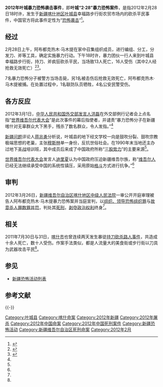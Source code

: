 {{UTC+8}}
'''2012年叶城暴力恐怖袭击事件'''，即'''叶城“2·28”暴力恐怖案件'''，是指2012年2月28日18时许，发生于[[新疆|新疆]][[喀什地区|喀什地区]][[叶城县|叶城县]]幸福路步行街农贸市场内的砍杀平民事件，中国官方将此事件定性为“[[恐怖袭击|恐怖袭击]]”<ref>{{Cite web|title=新疆叶城“2·28”暴力恐怖案件一审公开审理宣判|url=http://news.cntv.cn/20120328/117787.shtml|accessdate=2020-12-12|author=|date=|format=|work=|publisher=中国网络电视台|language=}}</ref>。

== 经过 ==

2月28日上午，阿布都克热木·马木提在家中召集组织成员，进行编组、分工，分发刀、斧等工具，确定实施暴力行动。下午18时许，暴力团伙一行人来到叶城县幸福路步行街，持刀、斧疯狂砍杀平民，当场致13人死亡，16人受伤（其中2人经抢救无效死亡）<ref name=a >{{cite news| language =zh-hans| author =新疆网| url =http://news.ifeng.com/gundong/detail_2012_03/26/13457180_0.shtml| title =叶城“2·28”暴力恐怖案件 一审公开审理宣判| publisher =凤凰网| date =2012-03-26| accessdate =2014-01-01| archive-date =2014-01-02| archive-url =https://web.archive.org/web/20140102194728/http://news.ifeng.com/gundong/detail_2012_03/26/13457180_0.shtml| dead-url =no}}</ref><ref name=b >{{cite news| language =zh-hans| author =联合早报网| url =http://opinion.591hx.com/article/2012-03-01/0000013731s.shtml| title =2.28新疆叶城砍杀现实拍：暴力恐怖分子街头砍杀13名无辜路人| publisher =华讯财经| date =2012-03-01| accessdate =2014-01-01| archive-url =https://web.archive.org/web/20140709194424/http://opinion.591hx.com/article/2012-03-01/0000013731s.shtml| archive-date =2014-07-09| dead-url =yes}}</ref>。

7名暴力恐怖分子被警方当场击毙，另1名被击伤后抢救无效死亡，阿布都克热木·马木提被捕。在处置过程中，1名联防队员牺牲，4名公安民警受伤。

== 各方反应 ==
2012年3月1日，[[中华人民共和国外交部发言人|中华人民共和国外交部发言人]][[洪磊|洪磊]]在外交部例行记者会上点名指“[[世界维吾尔代表大会|世界维吾尔代表大会]]”是此次事件的幕后指使者，并谴责“暴力恐怖分子在新疆喀什对无辜群众大下黑手，残杀了数名群众，令人发指。”<ref name="b" />

[[新疆问题|新疆问题]]评论人[[蒋兆勇|蒋兆勇]]分析说，叶城县的地下经文学校一向是鼓吹分裂、鼓吹宗教极端思想的老巢，主张[[穆斯林|穆斯林]]单一身份，反抗世俗社会。在1990年末当地还主办过地下[[圣战|圣战]]培训班，其中成员后来成了中国政府所称“[[三股势力|三股势力]]”的主要来源<ref name="b" />。

[[世界维吾尔代表大会|世界维吾尔代表大会]]发言人[[迪里夏|迪里夏]]认为中国政府压迫新疆维吾尔族，称“[[维吾尔人|维吾尔人]]已经无法继续承受中国的系统性镇压，采用原始[[格斗|格斗]]方式进行抗争。”<ref name="b" />

== 审判 ==
2012年3月26日，[[新疆维吾尔自治区喀什地区中级人民法院|新疆维吾尔自治区喀什地区中级人民法院]]一审公开开庭审理被告人阿布都克热木·马木提暴力恐怖案并当庭宣判，以[[组织、领导恐怖组织罪|组织、领导恐怖组织罪]]与[[故意杀人罪|故意杀人罪]][[数罪并罚|数罪并罚]]，判处其[[死刑|死刑]]，[[剥夺政治权利|剥夺政治权利]]终身<ref name="a" />。

== 相关 ==
2011年7月30日与31日，[[喀什市|喀什市]]也曾连续两天发生暴徒[[2011年喀什暴力恐怖袭击事件|持刀砍杀路人事件]]，共造成十余人死亡，数十人受伤。作案手法类似，都是人流量大的美食街或步行街以刀具为武器攻击平民<ref name=b />。

== 参见 ==

* [[新疆恐怖活動列表|新疆恐怖活动列表]]

== 参考文献 ==
{{reflist}}

{{-}}
{{新疆维吾尔自治区暴力恐怖活动和反恐行动|胡}}

{{DEFAULTSORT:K库}}
[[Category:叶城县|Category:叶城县]]
[[Category:喀什命案|Category:喀什命案]]
[[Category:2012年新疆|Category:2012年新疆]]
[[Category:2012年屠杀|Category:2012年屠杀]]
[[Category:2012年中国命案|Category:2012年中国命案]]
[[Category:2012年中国死刑案件|Category:2012年中国死刑案件]]
[[Category:新疆恐怖活动|Category:新疆恐怖活动]]
[[Category:新疆维吾尔自治区死刑命案|Category:新疆维吾尔自治区死刑命案]]
[[Category:2012年2月|Category:2012年2月]]